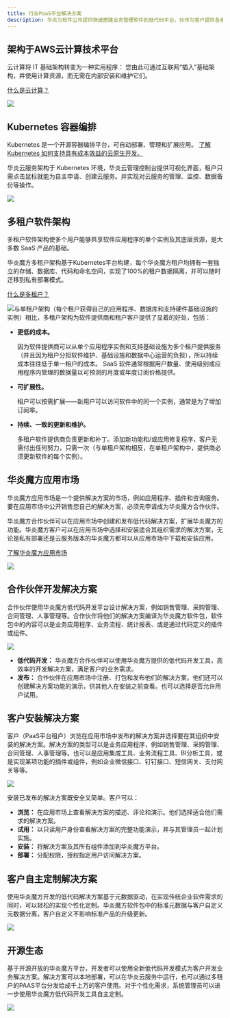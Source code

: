 ```yaml
---
title: 行业PaaS平台解决方案
description: 华炎为软件公司提供快速搭建业务管理软件的低代码平台，伙伴为客户提供各垂直领域下完善的数字化解决方案。软件公司可以基于本方案构建自己的PaaS云服务，将解决方案租用给客户使用。
---
```


## 架构于AWS云计算技术平台

云计算将 IT 基础架构转变为一种实用程序： 您由此可通过互联网“插入”基础架构，并使用计算资源，而无需在内部安装和维护它们。

[什么是云计算？](https://beta.steedos.cn/cloud/cloud-computing)

 ![](https://console.steedos.cn/api/files/images/tJvJBAvCW5ZtfF2Rf)

## Kubernetes 容器编排

Kubernetes 是一个开源容器编排平台，可自动部署、管理和扩展应用。 [了解 Kubernetes 如何支持具有成本效益的云原生开发。](https://beta.steedos.cn/cloud/kubernetes)

华炎云服务架构于 Kubernetes 环境，华炎云管理控制台提供可视化界面，租户只需点击鼠标就能为自主申请、创建云服务。并实现对云服务的管理、监控、数据备份等操作。

 ![](https://console.steedos.cn/api/files/images/Q5Pid2P8z4zzJB2pZ)

## 多租户软件架构

多租户软件架构使多个用户能够共享软件应用程序的单个实例及其底层资源，是大多数 SaaS 产品的基础。

华炎魔方多租户架构基于Kubernetes平台构建，每个华炎魔方租户均拥有一套独立的存储、数据库、代码和命名空间，实现了100%的租户数据隔离，并可以随时迁移到私有部署模式。

[什么是多租户？](https://beta.steedos.cn/cloud/multi-tenant)

 ![](https://console.steedos.cn/api/files/images/QMpBjpDWXyLkAcHuh)与单租户架构（每个租户获得自己的应用程序、数据库和支持硬件基础设施的实例）相比，多租户架构为软件提供商和租户客户提供了显着的好处，包括：

* **更低的成本。**

  因为软件提供商可以从单个应用程序实例和支持基础设施为多个租户提供服务（并且因为租户分担软件维护、基础设施和数据中心运营的负担），所以持续成本往往低于单一租户的成本。 SaaS 软件通常根据用户数量、使用级别或应用程序内管理的数据量以可预测的月度或年度订阅价格提供。
* **可扩展性。**

  租户可以按需扩展——新用户可以访问软件中的同一个实例，通常是为了增加订阅率。
* **持续、一致的更新和维护。**

  多租户软件提供商负责更新和补丁。添加新功能和/或应用修复程序，客户无需付出任何努力，只需一次（与单租户架构相反，在单租户架构中，提供商必须更新软件的每个实例）。

## 华炎魔方应用市场

华炎魔方应用市场是一个提供解决方案的市场，例如应用程序、插件和咨询服务。 要在应用市场中公开销售您自己的解决方案，必须先申请成为华炎魔方合作伙伴。

华炎魔方合作伙伴可以在应用市场中创建和发布低代码解决方案，扩展华炎魔方的功能。华炎魔方客户可以在应用市场中选择和安装适合其组织需求的解决方案，无论是私有部署还是云服务版本的华炎魔方都可以从应用市场中下载和安装应用。

[了解华炎魔方应用市场](/cloud/app-store)

 ![](https://console.steedos.cn/api/files/images/yvpJNteLt84kqrwym)

## 合作伙伴开发解决方案

合作伙伴使用华炎魔方低代码开发平台设计解决方案，例如销售管理、采购管理、合同管理、人事管理等。合作伙伴将他们的解决方案编译为华炎魔方软件包，软件包中的内容可以是业务应用程序、业务流程、统计报表、或是通过代码定义的插件或组件。

 ![](https://console.steedos.cn/api/files/images/9XnwGTc4Ng98evvCY)

* **低代码开发：** 华炎魔方合作伙伴可以使用华炎魔方提供的低代码开发工具，高效率的开发解决方案，满足客户的业务需求。
* **发布：** 合作伙伴在应用市场中注册、打包和发布他们的解决方案。他们还可以创建解决方案功能的演示，供其他人在安装之前查看。也可以选择是否允许用户试用。

## 客户安装解决方案

客户（PaaS平台租户）浏览在应用市场中发布的解决方案并选择要在其组织中安装的解决方案。解决方案的类型可以是业务应用程序，例如销售管理、采购管理、合同管理、人事管理等。也可以是应用集成工具、业务流程工具、BI分析工具，或是实现某项功能的插件或组件，例如企业微信接口、钉钉接口、短信网关、支付网关等等。

 ![](https://console.steedos.cn/api/files/images/nSzbHBDG2AiFPTRBK)

安装已发布的解决方案既安全又简单。客户可以：

* **浏览：** 在应用市场上查看解决方案的描述、评论和演示。他们选择适合他们需求的解决方案。
* **试用：** 以只读用户身份查看解决方案的完整功能演示，并与其管理员一起计划实施。
* **安装：** 将解决方案及其所有组件添加到华炎魔方平台。
* **部署：** 分配权限，授权指定用户访问解决方案。

## 客户自主定制解决方案

使用华炎魔方开发的低代码解决方案基于元数据驱动，在实现传统企业软件需求的同时，可以轻松的实现个性化定制。华炎魔方软件包中的标准元数据与客户自定义元数据分离，客户自定义不影响标准产品的升级更新。

 ![](https://console.steedos.cn/api/files/images/WwPcg658ZS44Mzwxd)

## 开源生态

基于开源开放的华炎魔方平台，开发者可以使用全新低代码开发模式为客户开发业务解决方案。解决方案可以本地部署，可以在华炎云服务中运行，也可以通过多租户的PAAS平台分发给成千上万的客户使用。对于个性化需求，系统管理员可以进一步使用华炎魔方低代码开发工具自主定制。

 ![](https://console.steedos.cn/api/files/images/pMzmkcmtToKv3tY6S)